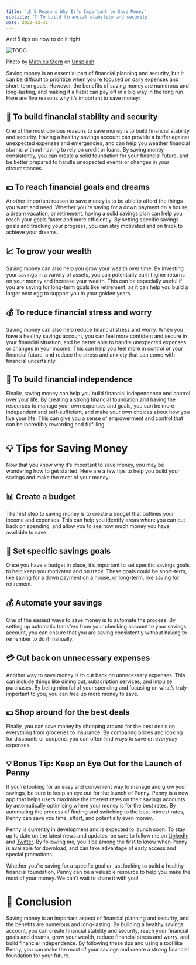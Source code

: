 ```yaml
---
title: '💰 5 Reasons Why It’s Important to Save Money'
subtitle: '🏡 To build financial stability and security'
date: 2022-12-31
---
```



And 5 tips on how to do it right.

<Image src={image0} alt="TODO" />

Photo by [Mathieu Stern](https://unsplash.com/@mathieustern?utm_source=medium&utm_medium=referral) on [Unsplash](https://unsplash.com/?utm_source=medium&utm_medium=referral)

Saving money is an essential part of financial planning and security, but it can be difficult to prioritize when you’re focused on daily expenses and short-term goals. However, the benefits of saving money are numerous and long-lasting, and making it a habit can pay off in a big way in the long run. Here are five reasons why it’s important to save money:

## 🏡 To build financial stability and security

One of the most obvious reasons to save money is to build financial stability and security. Having a healthy savings account can provide a buffer against unexpected expenses and emergencies, and can help you weather financial storms without having to rely on credit or loans. By saving money consistently, you can create a solid foundation for your financial future, and be better prepared to handle unexpected events or changes in your circumstances.

## 💵 To reach financial goals and dreams

Another important reason to save money is to be able to afford the things you want and need. Whether you’re saving for a down payment on a house, a dream vacation, or retirement, having a solid savings plan can help you reach your goals faster and more efficiently. By setting specific savings goals and tracking your progress, you can stay motivated and on track to achieve your dreams.

## 📈 To grow your wealth

Saving money can also help you grow your wealth over time. By investing your savings in a variety of assets, you can potentially earn higher returns on your money and increase your wealth. This can be especially useful if you are saving for long-term goals like retirement, as it can help you build a larger nest egg to support you in your golden years.

## 💰 To reduce financial stress and worry

Saving money can also help reduce financial stress and worry. When you have a healthy savings account, you can feel more confident and secure in your financial situation, and be better able to handle unexpected expenses or changes in your income. This can help you feel more in control of your financial future, and reduce the stress and anxiety that can come with financial uncertainty.

## 💪 To build financial independence

Finally, saving money can help you build financial independence and control over your life. By creating a strong financial foundation and having the resources to manage your own expenses and goals, you can be more independent and self-sufficient, and make your own choices about how you live your life. This can give you a sense of empowerment and control that can be incredibly rewarding and fulfilling.

# 💡 Tips for Saving Money

Now that you know why it’s important to save money, you may be wondering how to get started. Here are a few tips to help you build your savings and make the most of your money:

## 📊 Create a budget

The first step to saving money is to create a budget that outlines your income and expenses. This can help you identify areas where you can cut back on spending, and allow you to see how much money you have available to save.

## 💸 Set specific savings goals

Once you have a budget in place, it’s important to set specific savings goals to help keep you motivated and on track. These goals could be short-term, like saving for a down payment on a house, or long-term, like saving for retirement.

## 💰 Automate your savings

One of the easiest ways to save money is to automate the process. By setting up automatic transfers from your checking account to your savings account, you can ensure that you are saving consistently without having to remember to do it manually.

## 💳 Cut back on unnecessary expenses

Another way to save money is to cut back on unnecessary expenses. This can include things like dining out, subscription services, and impulse purchases. By being mindful of your spending and focusing on what’s truly important to you, you can free up more money to save.

## 💵 Shop around for the best deals

Finally, you can save money by shopping around for the best deals on everything from groceries to insurance. By comparing prices and looking for discounts or coupons, you can often find ways to save on everyday expenses.

## 💡 Bonus Tip: Keep an Eye Out for the Launch of Penny

If you’re looking for an easy and convenient way to manage and grow your savings, be sure to keep an eye out for the launch of Penny. Penny is a new app that helps users maximise the interest rates on their savings accounts by automatically optimising where your money is for the best rates. By automating the process of finding and switching to the best interest rates, Penny can save you time, effort, and potentially even money.

Penny is currently in development and is expected to launch soon. To stay up to date on the latest news and updates, be sure to follow me on [LinkedIn](https://www.linkedin.com/in/isaac-harris-holt/) and [Twitter](https://twitter.com/IsaacHarrisHolt). By following me, you’ll be among the first to know when Penny is available for download, and can take advantage of early access and special promotions.

Whether you’re saving for a specific goal or just looking to build a healthy financial foundation, Penny can be a valuable resource to help you make the most of your money. We can’t wait to share it with you!

# 📝 Conclusion

Saving money is an important aspect of financial planning and security, and the benefits are numerous and long-lasting. By building a healthy savings account, you can create financial stability and security, reach your financial goals and dreams, grow your wealth, reduce financial stress and worry, and build financial independence. By following these tips and using a tool like Penny, you can make the most of your savings and create a strong financial foundation for your future.
